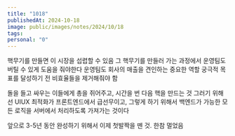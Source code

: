 ```yaml
---
title: "1018"
publishedAt: 2024-10-18
image: public/images/notes/2024/10/18
tags: 
personal: "0"
---
```

핵무기를 만들면 이 시장을 섭렵할 수 있음
그 핵무기를 만들러 가는 과정에서 운영팀도 버틸 수 있게 도움을 줘야한다
운영팀도 회사의 매출을 견인하는 중요한 역할
궁극적 목표를 달성하기 전 비효율들을 제거해줘야 함

돌을 들고 싸우는 이들에게 총을 쥐어주고, 시간을 번 다음 핵을 만드는 것
그러기 위해선 UIUX 최적화가 프론트엔드에서 급선무이고, 그렇게 하기 위해서 백엔드가 가능한 모든 로직을 서버에서 처리하도록 가져가는 것이다

앞으로 3-5년 동안 완성하기 위해서 이제 첫발짝을 뗀 것. 한참 멀었음